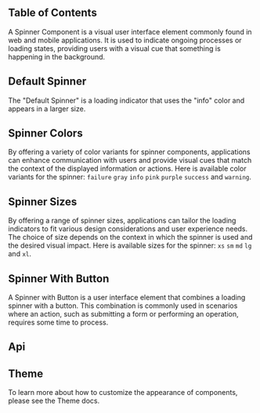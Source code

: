 

## Table of Contents

A Spinner Component is a visual user interface element commonly found in web and mobile applications. It is used to indicate ongoing processes or loading states, providing users with a visual cue that something is happening in the background.

## Default Spinner

The "Default Spinner" is a loading indicator that uses the "info" color and appears in a larger size.

<CodePreview code={DefaultSpinnerCode}>
  <DefaultSpinner />
</CodePreview>

## Spinner Colors

By offering a variety of color variants for spinner components, applications can enhance communication with users and provide visual cues that match the context of the displayed information or actions. Here is available color variants for the spinner: `failure` `gray` `info` `pink` `purple` `success` and `warning`.

<CodePreview code={SpinnerColorsCode}>
  <SpinnerColors />
</CodePreview>

## Spinner Sizes

By offering a range of spinner sizes, applications can tailor the loading indicators to fit various design considerations and user experience needs. The choice of size depends on the context in which the spinner is used and the desired visual impact. Here is available sizes for the spinner: `xs` `sm` `md` `lg` and `xl`.

<CodePreview code={SpinnerSizesCode}>
  <SpinnerSizes />
</CodePreview>

## Spinner With Button

A Spinner with Button is a user interface element that combines a loading spinner with a button. This combination is commonly used in scenarios where an action, such as submitting a form or performing an operation, requires some time to process.

<CodePreview code={SpinnerButtonCode}>
  <SpinnerButton />
</CodePreview>

## Api

<ComponentApi data={SpinnerApiData} />

## Theme

To learn more about how to customize the appearance of components, please see the Theme docs.

<CssThemePreview code={useTheme().theme.spinner} />
